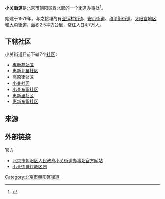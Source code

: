 {{中国乡级行政区
|景观照片文件名 = Chengxin Building, UIBE, Jun 2019.jpg
|景观照片描述 = [[对外经济贸易大学|对外经济贸易大学]]
|汉语拼音 = 
|其他语言 = 
|其他语言名称 = 
|旧称 = 
|地名出处 = 
|位置图文件名 = 
|位置图描述 = 
|自定义图片= 
|建置时间 = 
|政府驻地 = 北京市朝阳区北四环东路13号楼108号院
|毗邻 = [[大屯街道|大屯街道]]、[[太阳宫地区|太阳宫地区]]、[[和平街街道|和平街街道]]、[[安贞街道|安贞街道]]、[[亚运村街道|亚运村街道]]
|总面积 = 2.58平方公里
|总人口 = 6.38万人
|总人口年份 = 2015年末
|户籍人口 = 
|户籍人口年份 = 
|常住人口 = 
|常住人口年份 = 
|人口密度 = 
|GDP = 
|GDP年份 = 
|邮政编码 = 100029
|电话区号 = 10
|官方网站 = http://xgjd.bjchy.gov.cn/web/604/index.html
|网站名称 = 北京市朝阳区人民政府小关街道办事处官方网站
|11/01/05/010/000}}
'''小关街道'''是[[北京市|北京市]][[朝阳区_(北京市)|朝阳区]]西北部的一个[[街道办事处|街道办事处]]<ref>{{PRC admin/ref sgc|{{PRC admin/parent|11/01/05/010/000}}}}</ref>。

始建于1979年。与之接壤的有[[亚运村街道|亚运村街道]]、[[安贞街道|安贞街道]]、[[和平街街道|和平街街道]]、[[太阳宫地区|太阳宫地区]]和[[大屯街道|大屯街道]]。面积2.5平方公里，常住人口4.7万人。

==下辖社区==
小关街道目前下辖7个[[社区|社区]]：
* [[惠新苑社区|惠新苑社区]]
* [[惠新北里社区|惠新北里社区]]
* [[高原街社区|高原街社区]]
* [[小关社区|小关社区]]
* [[小关东街社区|小关东街社区]]
* [[惠新里社区|惠新里社区]]
* [[惠新东街社区|惠新东街社区]]

==来源==
{{Reflist|2}}

== 外部链接 ==
; 官方
* [http://xgjd.bjchy.gov.cn/web/604/index.html/ 北京市朝阳区人民政府小关街道办事处官方网站] {{Wayback|url=http://xgjd.bjchy.gov.cn/web/604/index.html/ |date=20180714235356 }}
* [https://web.archive.org/web/20171017053319/http://www.xzqh.org/html/show/bj/126.html 小关街道行政区划]

{{北京市朝阳区行政区划}}
{{北京行政区划小作品}}

[[Category:北京市朝阳区街道|Category:北京市朝阳区街道]]